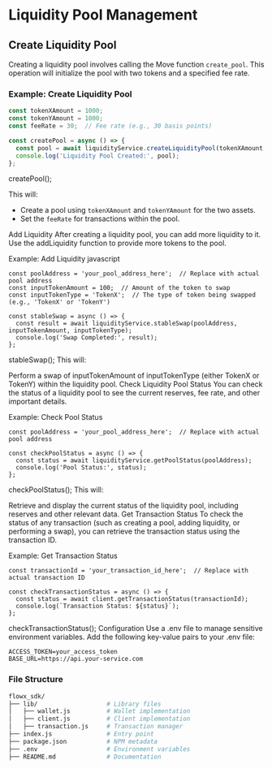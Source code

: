# Liquidity Pool Management

## Create Liquidity Pool
Creating a liquidity pool involves calling the Move function `create_pool`. This operation will initialize the pool with two tokens and a specified fee rate.

### Example: Create Liquidity Pool
```javascript
const tokenXAmount = 1000;
const tokenYAmount = 1000;
const feeRate = 30;  // Fee rate (e.g., 30 basis points)

const createPool = async () => {
  const pool = await liquidityService.createLiquidityPool(tokenXAmount, tokenYAmount, feeRate);
  console.log('Liquidity Pool Created:', pool);
};
```
createPool();

This will:

- Create a pool using `tokenXAmount` and `tokenYAmount` for the two assets.
- Set the `feeRate` for transactions within the pool.


Add Liquidity
After creating a liquidity pool, you can add more liquidity to it. Use the addLiquidity function to provide more tokens to the pool.

Example: Add Liquidity
javascript
```
const poolAddress = 'your_pool_address_here';  // Replace with actual pool address
const inputTokenAmount = 100;  // Amount of the token to swap
const inputTokenType = 'TokenX';  // The type of token being swapped (e.g., 'TokenX' or 'TokenY')

const stableSwap = async () => {
  const result = await liquidityService.stableSwap(poolAddress, inputTokenAmount, inputTokenType);
  console.log('Swap Completed:', result);
};
```
stableSwap();
This will:

Perform a swap of inputTokenAmount of inputTokenType (either TokenX or TokenY) within the liquidity pool.
Check Liquidity Pool Status
You can check the status of a liquidity pool to see the current reserves, fee rate, and other important details.

Example: Check Pool Status
```
const poolAddress = 'your_pool_address_here';  // Replace with actual pool address

const checkPoolStatus = async () => {
  const status = await liquidityService.getPoolStatus(poolAddress);
  console.log('Pool Status:', status);
};
```

checkPoolStatus();
This will:

Retrieve and display the current status of the liquidity pool, including reserves and other relevant data.
Get Transaction Status
To check the status of any transaction (such as creating a pool, adding liquidity, or performing a swap), you can retrieve the transaction status using the transaction ID.

Example: Get Transaction Status
```
const transactionId = 'your_transaction_id_here';  // Replace with actual transaction ID

const checkTransactionStatus = async () => {
  const status = await client.getTransactionStatus(transactionId);
  console.log(`Transaction Status: ${status}`);
};
```

checkTransactionStatus();
Configuration
Use a .env file to manage sensitive environment variables. Add the following key-value pairs to your .env file:

```
ACCESS_TOKEN=your_access_token
BASE_URL=https://api.your-service.com
```
### File Structure

```bash
flowx_sdk/
├── lib/                   # Library files
│   ├── wallet.js          # Wallet implementation
│   ├── client.js          # Client implementation
│   ├── transaction.js     # Transaction manager
├── index.js               # Entry point
├── package.json           # NPM metadata
├── .env                   # Environment variables
├── README.md              # Documentation






